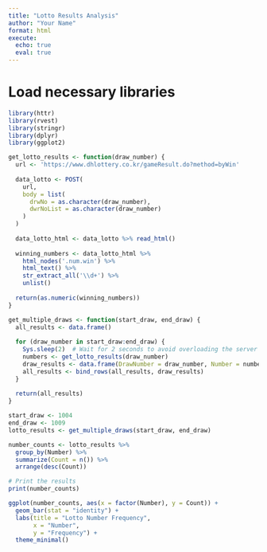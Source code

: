 ```yaml
---
title: "Lotto Results Analysis"
author: "Your Name"
format: html
execute:
  echo: true
  eval: true
---
```


# Load necessary libraries
```r
library(httr)
library(rvest)
library(stringr)
library(dplyr)
library(ggplot2)

get_lotto_results <- function(draw_number) {
  url <- 'https://www.dhlottery.co.kr/gameResult.do?method=byWin'
  
  data_lotto <- POST(
    url, 
    body = list(
      drwNo = as.character(draw_number),
      dwrNoList = as.character(draw_number)
    )
  )
  
  data_lotto_html <- data_lotto %>% read_html()
  
  winning_numbers <- data_lotto_html %>%
    html_nodes('.num.win') %>%
    html_text() %>%
    str_extract_all('\\d+') %>%
    unlist()
  
  return(as.numeric(winning_numbers))
}

get_multiple_draws <- function(start_draw, end_draw) {
  all_results <- data.frame()
  
  for (draw_number in start_draw:end_draw) {
    Sys.sleep(2)  # Wait for 2 seconds to avoid overloading the server
    numbers <- get_lotto_results(draw_number)
    draw_results <- data.frame(DrawNumber = draw_number, Number = numbers)
    all_results <- bind_rows(all_results, draw_results)
  }
  
  return(all_results)
}

start_draw <- 1004
end_draw <- 1009
lotto_results <- get_multiple_draws(start_draw, end_draw)

number_counts <- lotto_results %>%
  group_by(Number) %>%
  summarize(Count = n()) %>%
  arrange(desc(Count))

# Print the results
print(number_counts)

ggplot(number_counts, aes(x = factor(Number), y = Count)) +
  geom_bar(stat = "identity") +
  labs(title = "Lotto Number Frequency",
       x = "Number",
       y = "Frequency") +
  theme_minimal()
```

